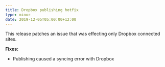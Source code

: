 ```yaml
---
title: Dropbox publishing hotfix
type: minor
date: 2019-12-05T05:00:00+12:00
---
```


This release patches an issue that was effecting only Dropbox connected sites.

**Fixes:**

* Publishing caused a syncing error with Dropbox